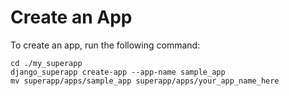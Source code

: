 # Create an App

To create an app, run the following command:

```shell
cd ./my_superapp
django_superapp create-app --app-name sample_app
mv superapp/apps/sample_app superapp/apps/your_app_name_here
```

